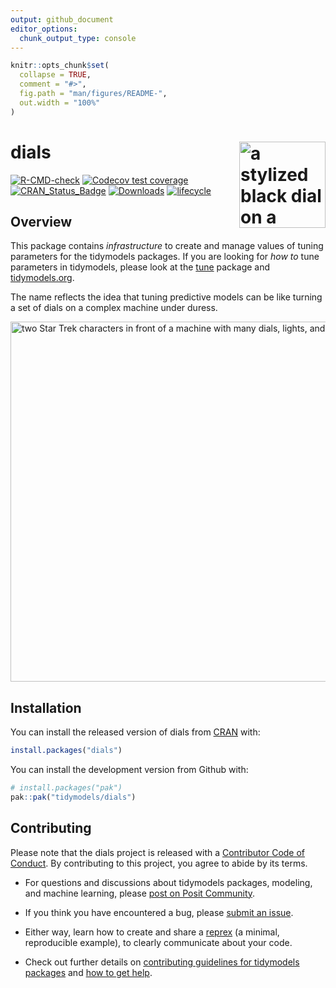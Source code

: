 ```yaml
---
output: github_document
editor_options: 
  chunk_output_type: console
---
```


<!-- README.md is generated from README.Rmd. Please edit that file -->

```r
knitr::opts_chunk$set(
  collapse = TRUE,
  comment = "#>",
  fig.path = "man/figures/README-",
  out.width = "100%"
)
```

# dials <a href="https://dials.tidymodels.org/"><img src="man/figures/logo.png" align="right" height="138" alt="a stylized black dial on a beige background" /></a>

<!-- badges: start -->
[![R-CMD-check](https://github.com/tidymodels/dials/actions/workflows/R-CMD-check.yaml/badge.svg)](https://github.com/tidymodels/dials/actions/workflows/R-CMD-check.yaml)
[![Codecov test coverage](https://codecov.io/gh/tidymodels/dials/branch/main/graph/badge.svg)](https://app.codecov.io/gh/tidymodels/dials?branch=main)
[![CRAN_Status_Badge](http://www.r-pkg.org/badges/version/dials)](https://CRAN.R-project.org/package=dials)
[![Downloads](http://cranlogs.r-pkg.org/badges/dials)](https://CRAN.R-project.org/package=dials)
[![lifecycle](https://img.shields.io/badge/lifecycle-stable-brightgreen.svg)](https://lifecycle.r-lib.org/articles/stages.html)
<!-- badges: end -->

## Overview

This package contains _infrastructure_ to create and manage values of tuning parameters for the tidymodels packages. If you are looking for _how to_ tune parameters in tidymodels, please look at the [tune](https://tune.tidymodels.org/) package and [tidymodels.org](https://www.tidymodels.org/). 

The name reflects the idea that tuning predictive models can be like turning a set of dials on a complex machine under duress. 

<img src="http://tos.trekcore.com/hd/albums/1x04hd/thenakedtimehd1013.jpg" width="576" alt="two Star Trek characters in front of a machine with many dials, lights, and buttons">

## Installation

You can install the released version of dials from [CRAN](https://CRAN.R-project.org) with:

```r
install.packages("dials")
```

You can install the development version from Github with:

```r
# install.packages("pak")
pak::pak("tidymodels/dials")
```

## Contributing

Please note that the dials project is released with a [Contributor Code of Conduct](https://dials.tidymodels.org/CODE_OF_CONDUCT.html). By contributing to this project, you agree to abide by its terms.

- For questions and discussions about tidymodels packages, modeling, and machine learning, please [post on Posit Community](https://forum.posit.co/new-topic?category_id=15&tags=tidymodels,question).

- If you think you have encountered a bug, please [submit an issue](https://github.com/tidymodels/dials/issues).

- Either way, learn how to create and share a [reprex](https://reprex.tidyverse.org/articles/articles/learn-reprex.html) (a minimal, reproducible example), to clearly communicate about your code.

- Check out further details on [contributing guidelines for tidymodels packages](https://www.tidymodels.org/contribute/) and [how to get help](https://www.tidymodels.org/help/).

